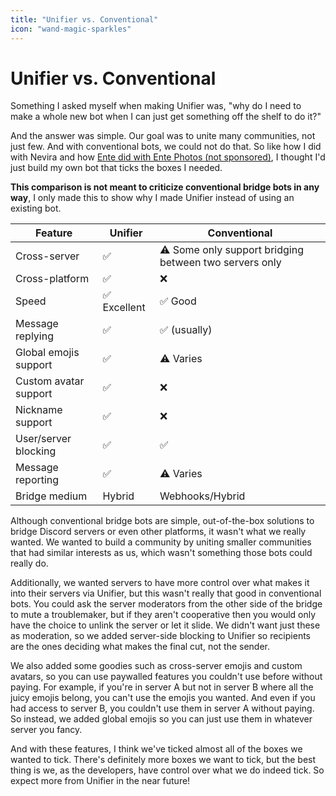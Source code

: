 ```yaml
---
title: "Unifier vs. Conventional"
icon: "wand-magic-sparkles"
---
```


# Unifier vs. Conventional

Something I asked myself when making Unifier was, "why do I need to make a whole new bot when I can just get something off the shelf to do it?"

And the answer was simple. Our goal was to unite many communities, not just few. And with conventional bots, we could not do that. So like how I did with Nevira and how [Ente did with Ente Photos (not sponsored)](https://ente.io/about), I thought I'd just build my own bot that ticks the boxes I needed.

**This comparison is not meant to criticize conventional bridge bots in any way**, I only made this to show why I made Unifier instead of using an existing bot.

| Feature                                                                                                                                                     | Unifier                                                                                                                                                                           | Conventional                                                                                                                                                                                                                                                                                                       |
| ----------------------------------------------------------------------------------------------------------------------------------------------------------- | --------------------------------------------------------------------------------------------------------------------------------------------------------------------------------- | ------------------------------------------------------------------------------------------------------------------------------------------------------------------------------------------------------------------------------------------------------------------------------------------------------------------ |
| <Tooltip tip="Ability to bridge from a server to a different server on the same platform.">Cross-server</Tooltip>                                           | ✅                                                                                                                                                                                 | ⚠️ Some only support bridging between two servers only                                                                                                                                                                                                                                                             |
| <Tooltip tip="Ability to bridge from a server to a different server on a completely different platform (e.g. Discord to Revolt).">Cross-platform</Tooltip>  | ✅                                                                                                                                                                                 | ❌                                                                                                                                                                                                                                                                                                                  |
| <Tooltip tip="Bridging speed, does not take general bot responsiveness into account unless it affects bridging speeds.">Speed</Tooltip>                     | <Tooltip tip="Thanks to concurrent processing and performance optimization libraries and techniques, Unifier can bridge messages at extremely fast speeds.">✅ Excellent</Tooltip> | <Tooltip tip="This can vary depending on the bridge bot you use. But from our research, many of the most popular bridge bots for Discord are still quite fast (not as fast as Unifier, though), so chances are it'll likely be fast enough for regular use.">✅ Good</Tooltip>                                      |
| <Tooltip tip="Ability to show message replies.">Message replying</Tooltip>                                                                                  | ✅                                                                                                                                                                                 | ✅ (usually)                                                                                                                                                                                                                                                                                                        |
| <Tooltip tip="Ability to allow users to use emojis from opted-in servers from any connected server.">Global emojis support</Tooltip>                        | ✅                                                                                                                                                                                 | <Tooltip tip="Some bots do this, but some of them may require you to pay before you can use this feature. Unifier has this feature for free.">⚠️ Varies</Tooltip>                                                                                                                                                  |
| <Tooltip tip="Ability to set a custom profile picture for the bridge without changing your actual profile picture.">Custom avatar support</Tooltip>         | ✅                                                                                                                                                                                 | ❌                                                                                                                                                                                                                                                                                                                  |
| <Tooltip tip="Ability to set a custom display name for the bridge without changing your actual display name or server nickname.">Nickname support</Tooltip> | ✅                                                                                                                                                                                 | ❌                                                                                                                                                                                                                                                                                                                  |
| <Tooltip tip="Ability to let server moderators block users or servers from bridging messages to their server.">User/server blocking</Tooltip>               | ✅                                                                                                                                                                                 | ✅                                                                                                                                                                                                                                                                                                                  |
| <Tooltip tip="Ability to easily and anonymously report abusive messages to instance moderators.">Message reporting</Tooltip>                                | ✅                                                                                                                                                                                 | <Tooltip tip="Only some bots have this feature. We believe that all bots should have an integrated message reporting interface, so it's easier for users to report harmful content to moderators.">⚠️ Varies</Tooltip>                                                                                             |
| <Tooltip tip="Medium used to bridge messages to a platform.">Bridge medium</Tooltip>                                                                        | <Tooltip tip="Unifier uses webhooks on platforms like Discord and Guilded to bridge messages, while it uses regular bot messages on platforms like Revolt.">Hybrid</Tooltip>      | <Tooltip tip="This will depend on the cross-platform capabilities of the bridge bot. For example, if it doesn't bridge to Revolt, it will only need to use Webhooks. But if it needs to bridge to Revolt, it will use Webhooks for Discord and bot messages with Masquerade for Revolt.">Webhooks/Hybrid</Tooltip> |

Although conventional bridge bots are simple, out-of-the-box solutions to bridge Discord servers or even other platforms, it wasn't what we really wanted. We wanted to build a community by uniting smaller communities that had similar interests as us, which wasn't something those bots could really do.

Additionally, we wanted servers to have more control over what makes it into their servers via Unifier, but this wasn't really that good in conventional bots. You could ask the server moderators from the other side of the bridge to mute a troublemaker, but if they aren't cooperative then you would only have the choice to unlink the server or let it slide. We didn't want just these as moderation, so we added server-side blocking to Unifier so recipients are the ones deciding what makes the final cut, not the sender.

We also added some goodies such as cross-server emojis and custom avatars, so you can use paywalled features you couldn't use before without paying. For example, if you're in server A but not in server B where all the juicy emojis belong, you can't use the emojis you wanted. And even if you had access to server B, you couldn't use them in server A without paying. So instead, we added global emojis so you can just use them in whatever server you fancy.

And with these features, I think we've ticked almost all of the boxes we wanted to tick. There's definitely more boxes we want to tick, but the best thing is we, as the developers, have control over what we do indeed tick. So expect more from Unifier in the near future\!